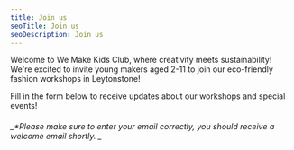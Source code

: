 ```yaml
---
title: Join us
seoTitle: Join us
seoDescription: Join us
---
```


Welcome to We Make Kids Club, where creativity meets sustainability! We're excited to invite young makers aged 2-11 to join our eco-friendly fashion workshops in Leytonstone!

Fill in the form below to receive updates about our workshops and special events!

###### _\*Please make sure to enter your email correctly, you should receive a welcome email shortly. _
